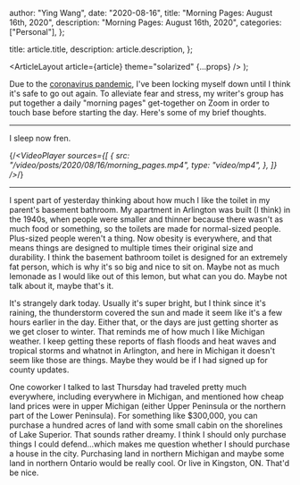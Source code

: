 
  author: "Ying Wang",
  date: "2020-08-16",
  title: "Morning Pages: August 16th, 2020",
  description: "Morning Pages: August 16th, 2020",
  categories: ["Personal"],
};

  title: article.title,
  description: article.description,
};

  <ArticleLayout article={article} theme="solarized" {...props} />
);

Due to the [coronavirus
pandemic](https://en.wikipedia.org/wiki/2019-20_coronavirus_pandemic), I've been
locking myself down until I think it's safe to go out again. To alleviate fear
and stress, my writer's group has put together a daily "morning pages"
get-together on Zoom in order to touch base before starting the day. Here's some
of my brief thoughts.

---

I sleep now fren.

{/_<VideoPlayer
sources={[
{
src: "/video/posts/2020/08/16/morning_pages.mp4",
type: "video/mp4",
},
]}
/>_/}

---

I spent part of yesterday thinking about how much I like the toilet in my
parent's basement bathroom. My apartment in Arlington was built (I think) in the
1940s, when people were smaller and thinner because there wasn't as much food or
something, so the toilets are made for normal-sized people. Plus-sized people
weren't a thing. Now obesity is everywhere, and that means things are designed
to multiple times their original size and durability. I think the basement
bathroom toilet is designed for an extremely fat person, which is why it's so
big and nice to sit on. Maybe not as much lemonade as I would like out of this
lemon, but what can you do. Maybe not talk about it, maybe that's it.

It's strangely dark today. Usually it's super bright, but I think since it's
raining, the thunderstorm covered the sun and made it seem like it's a few hours
earlier in the day. Either that, or the days are just getting shorter as we get
closer to winter. That reminds me of how much I like Michigan weather. I keep
getting these reports of flash floods and heat waves and tropical storms and
whatnot in Arlington, and here in Michigan it doesn't seem like those are
things. Maybe they would be if I had signed up for county updates.

One coworker I talked to last Thursday had traveled pretty much everywhere,
including everywhere in Michigan, and mentioned how cheap land prices were in
upper Michigan (either Upper Peninsula or the northern part of the Lower
Peninsula). For something like $300,000, you can purchase a hundred acres of
land with some small cabin on the shorelines of Lake Superior. That sounds
rather dreamy. I think I should only purchase things I could defend...which
makes me question whether I should purchase a house in the city. Purchasing land
in northern Michigan and maybe some land in northern Ontario would be really
cool. Or live in Kingston, ON. That'd be nice.
